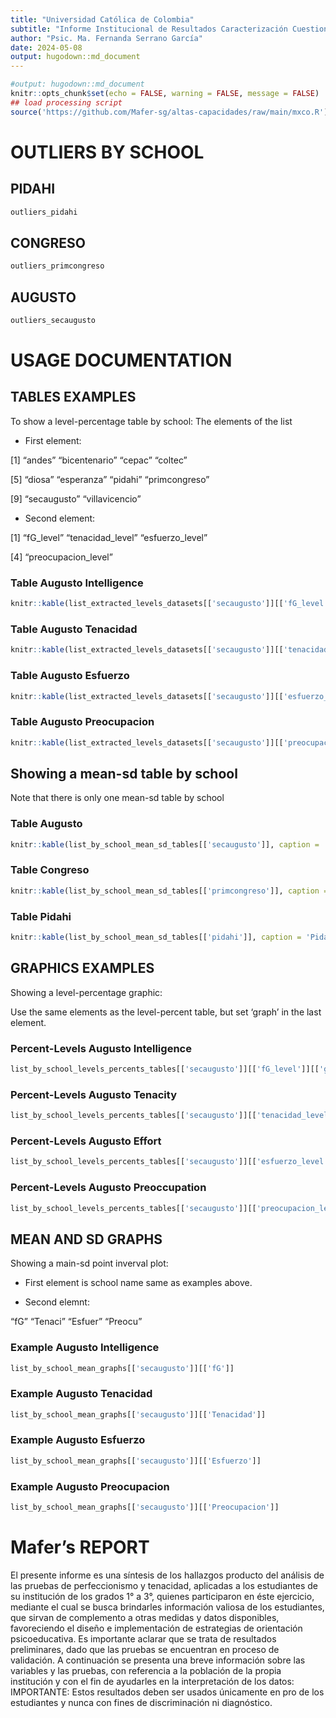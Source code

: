 ```yaml
---
title: "Universidad Católica de Colombia"
subtitle: "Informe Institucional de Resultados Caracterización Cuestionarios Perfeccionismo y Tenacidad "
author: "Psic. Ma. Fernanda Serrano García"
date: 2024-05-08
output: hugodown::md_document
---
```

```r
#output: hugodown::md_document
knitr::opts_chunk$set(echo = FALSE, warning = FALSE, message = FALSE)
## load processing script
source('https://github.com/Mafer-sg/altas-capacidades/raw/main/mxco.R')
```
# OUTLIERS BY SCHOOL
## PIDAHI
```r
outliers_pidahi
```
## CONGRESO
```r
outliers_primcongreso
```

## AUGUSTO
```r
outliers_secaugusto
```

# USAGE DOCUMENTATION
## TABLES EXAMPLES
To show a level-percentage table by school:
The elements of the list

- First element:

 [1] "andes"         "bicentenario"  "cepac"         "coltec"

 [5] "diosa"         "esperanza"     "pidahi"        "primcongreso"

 [9] "secaugusto"    "villavicencio"

- Second element:

[1] "fG_level"           "tenacidad_level"         "esfuerzo_level"

[4] "preocupacion_level"

### Table Augusto Intelligence

```r
knitr::kable(list_extracted_levels_datasets[['secaugusto']][['fG_level']], caption = 'Nivel de Inteligencia', digits = 1)
```
### Table Augusto Tenacidad

```r
knitr::kable(list_extracted_levels_datasets[['secaugusto']][['tenacidad_level']], caption = 'Nivel de Inteligencia', digits = 1)
```
### Table Augusto Esfuerzo

```r
knitr::kable(list_extracted_levels_datasets[['secaugusto']][['esfuerzo_level']], caption = 'Nivel de Inteligencia', digits = 1)
```
### Table Augusto Preocupacion

```r
knitr::kable(list_extracted_levels_datasets[['secaugusto']][['preocupacion_level']], caption = 'Nivel de Inteligencia', digits = 1)
```

## Showing a mean-sd table by school
Note that there is only one mean-sd table by school

### Table Augusto

```r
knitr::kable(list_by_school_mean_sd_tables[['secaugusto']], caption = 'Augusto', digits = 1)
```

### Table Congreso

```r
knitr::kable(list_by_school_mean_sd_tables[['primcongreso']], caption = 'Congreso', digits = 1)
```

### Table Pidahi

```r
knitr::kable(list_by_school_mean_sd_tables[['pidahi']], caption = 'Pidahi', digits = 1)
```

## GRAPHICS EXAMPLES
Showing a level-percentage graphic:

Use the same elements as the level-percent table, but set 'graph' in the last element.

### Percent-Levels Augusto Intelligence

```r
list_by_school_levels_percents_tables[['secaugusto']][['fG_level']][['graph']]
```

### Percent-Levels Augusto Tenacity

```r
list_by_school_levels_percents_tables[['secaugusto']][['tenacidad_level']][['graph']]
```

### Percent-Levels Augusto Effort

```r
list_by_school_levels_percents_tables[['secaugusto']][['esfuerzo_level']][['graph']]
```

### Percent-Levels Augusto Preoccupation

```r
list_by_school_levels_percents_tables[['secaugusto']][['preocupacion_level']][['graph']]
```

## MEAN AND SD GRAPHS
Showing a main-sd point inverval plot:

- First element is school name same as examples above.

- Second elemnt:

 "fG"     "Tenaci" "Esfuer" "Preocu"


### Example Augusto Intelligence

```r
list_by_school_mean_graphs[['secaugusto']][['fG']]
```

### Example Augusto Tenacidad

```r
list_by_school_mean_graphs[['secaugusto']][['Tenacidad']]
```

### Example Augusto Esfuerzo

```r
list_by_school_mean_graphs[['secaugusto']][['Esfuerzo']]
```

### Example Augusto Preocupacion

```r
list_by_school_mean_graphs[['secaugusto']][['Preocupacion']]
```

# Mafer's REPORT
El presente informe es una síntesis de los hallazgos producto del análisis de las pruebas de perfeccionismo y tenacidad, aplicadas a los estudiantes de su institución de los grados 1° a 3°, quienes participaron en éste ejercicio, mediante el cual se busca brindarles información valiosa de los estudiantes, que sirvan de complemento a otras medidas y datos disponibles, favoreciendo el diseño e implementación de estrategias de orientación psicoeducativa. Es importante aclarar que se trata de resultados preliminares, dado que las pruebas se encuentran en proceso de validación. 
A continuación se presenta una breve información sobre las variables y las pruebas, con referencia a la población de la propia institución y con el fin de ayudarles en la interpretación de los datos:
IMPORTANTE: Estos resultados deben ser usados únicamente en pro de los estudiantes y nunca con fines de discriminación ni diagnóstico. 
